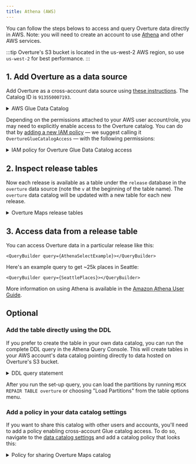 ```yaml
---
title: Athena (AWS)
---
```



You can follow the steps belows to access and query Overture data directly in AWS. Note: you will need to create an account to use [Athena](https://aws.amazon.com/athena/) and other AWS services. 

:::tip
   Overture's S3 bucket is located in the us-west-2 AWS region, so use `us-west-2` for best performance.
:::


## 1. Add Overture as a data source

Add Overture as a cross-account data source using [these instructions](https://docs.aws.amazon.com/athena/latest/ug/data-sources-glue-cross-account.html). The Catalog ID is `913550007193`.

  <details>
        <summary>AWS Glue Data Catalog</summary>
        <div>
            ![AWS Glue Catalog](/img/getting-data/aws-glue-data-catalog-values.png)
        </div>
    </details>


Depending on the permissions attached to your AWS user account/role, you may need to explicitly enable access to the Overture catalog. You can do that by [adding a new IAM policy](https://console.aws.amazon.com/iam/home?#/policies?type=customer) &mdash; we suggest calling it `OvertureGlueCatalogAccess` &mdash; with the following permissions:

<details>
  <summary>IAM policy for Overture Glue Data Catalog access</summary>
  <div>
```json
{
  "Version": "2012-10-17",
  "Statement": [
    {
      "Effect": "Allow",
      "Action": [
        "glue:GetTable*",
        "glue:GetDatabase*",
        "glue:GetPartition*"
      ],
      "Resource": [
        "arn:aws:glue:us-west-2:913550007193:catalog",
        "arn:aws:glue:us-west-2:913550007193:database/release",
        "arn:aws:glue:us-west-2:913550007193:table/*"
      ]
    }
  ]
}
```
  </div>
</details>



## 2. Inspect release tables

Now each release is available as a table under the `release` database in the `overture` data source (note the `v` at the beginning of the table name). The `overture` data catalog will be updated with a new table for each new release.

 <details>
        <summary>Overture Maps release tables</summary>
        <div>
            ![Release Tables](/img/getting-data/overture-release-tables.png)
        </div>
    </details>


## 3. Access data from a release table

You can access Overture data in a particular release like this:

    <QueryBuilder query={AthenaSelectExample}></QueryBuilder>

 Here's an example query to get ~25k places in Seattle:

    <QueryBuilder query={SeattlePlaces}></QueryBuilder>

More information on using Athena is available in the [Amazon Athena User Guide](https://docs.aws.amazon.com/athena/latest/ug/what-is.html).

## Optional

### Add the table directly using the DDL

If you prefer to create the table in your own data catalog, you can run the complete DDL query in the Athena Query Console. This will create tables in your AWS account's data catalog pointing directly to data hosted on Overture's S3 bucket.

<details>
    <summary>DDL query statement</summary>
    <div>
        <QueryBuilder query={CreateAthenaTable}></QueryBuilder>
    </div>
</details>

After you run the set-up query, you can load the partitions by running `MSCK REPAIR TABLE overture` or choosing "Load Partitions" from the table options menu.

### Add a policy in your data catalog settings

If you want to share this catalog with other users and accounts, you'll need to add a policy enabling cross-account Glue catalog access. To do so, navigate to the [data catalog settings](https://console.aws.amazon.com/glue/home#/v2/security/settings) and add a catalog policy that looks this:

<details>
  <summary>Policy for sharing Overture Maps catalog</summary>
  <div>

```json
{
  "Version": "2012-10-17",
  "Statement": [
    {
      "Effect": "Allow",
      "Principal": "*",
      "Action": [
        "glue:GetTable*",
        "glue:GetDatabase*",
        "glue:GetPartition*"
      ],
      "Resource": [
        "arn:aws:glue:<region>:<account id>:catalog",
        "arn:aws:glue:<region>:<account id>:database/release",
        "arn:aws:glue:<region>:<account id>:table/*"
      ]
    }
  ]
}
```
`release` is the name of the database containing Overture tables.
</div>
</details>



